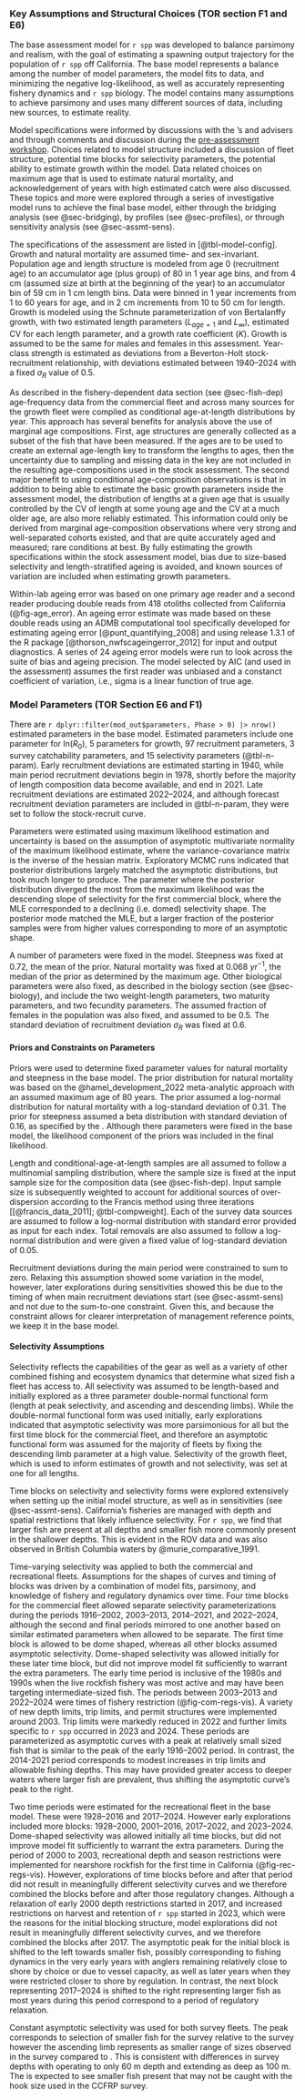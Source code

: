 
### Key Assumptions and Structural Choices (TOR section F1 and E6) {#sec-structure}

The base assessment model for `r spp` was developed to balance parsimony and realism, with the goal of estimating a spawning output trajectory for the population of `r spp` off California. The base model represents a balance among the number of model parameters, the model fits to data, and minimizing the negative log-likelihood, as well as accurately representing fishery dynamics and `r spp` biology. The model contains many assumptions to achieve parsimony and uses many different sources of data, including new sources, to estimate reality.

Model specifications were informed by discussions with the \gls{pfmc}'s \gls{gmt} and \gls{gap} advisers and through comments and discussion during the [pre-assessment workshop](https://tinyurl.com/janpfmc2025). Choices related to model structure included a discussion of fleet structure, potential time blocks for selectivity parameters, the potential ability to estimate growth within the model. Data related choices on maximum age that is used to estimate natural mortality, and acknowledgement of years with high estimated catch were also discussed. These topics and more were explored through a series of investigative model runs to achieve the final base model, either through the bridging analysis (see @sec-bridging), by profiles (see @sec-profiles), or through sensitivity analysis (see @sec-assmt-sens).

The specifications of the assessment are listed in [@tbl-model-config]. Growth and natural mortality are assumed time- and sex-invariant. Population age and length structure is modeled from age 0 (recruitment age) to an accumulator age (plus group) of 80 in 1 year age bins, and from 4 cm (assumed size at birth at the beginning of the year) to an accumulator bin of 59 cm in 1 cm length bins. Data were binned in 1 year increments from 1 to 60 years for age, and in 2 cm increments from 10 to 50 cm for length. Growth is modeled using the Schnute parameterization of von Bertalanffy growth, with two estimated length parameters ($L_{age=1}$ and $L_{\infty}$), estimated CV for each length parameter, and a growth rate coefficient ($K$). Growth is assumed to be the same for males and females in this assessment. Year-class strength is estimated as deviations from a Beverton-Holt stock-recruitment relationship, with deviations estimated between 1940--2024 with a fixed $\sigma_R$ value of 0.5.  

As described in the fishery-dependent data section (see @sec-fish-dep) age-frequency data from the commercial fleet and across many sources for the growth fleet were compiled as conditional age-at-length distributions by year. This approach has several benefits for analysis above the use of marginal age compositions. First, age structures are generally collected as a subset of the fish that have been measured. If the ages are to be used to create an external age-length key to transform the lengths to ages, then the uncertainty due to sampling and missing data in the key are not included in the resulting age-compositions used in the stock assessment. The second major benefit to using conditional age-composition observations is that in addition to being able to estimate the basic growth parameters inside the assessment model, the distribution of lengths at a given age that is usually controlled by the CV of length at some young age and the CV at a much older age, are also more reliably estimated. This information could only be derived from marginal age-composition observations where very strong and well-separated cohorts existed, and that are quite accurately aged and measured; rare conditions at best. By fully estimating the growth specifications within the stock assessment model, bias due to size-based selectivity and length-stratified ageing is avoided, and known sources of variation are included when estimating growth parameters.

Within-lab ageing error was based on one primary age reader and a second reader producing double reads from 418 otoliths collected from California (@fig-age_error). An ageing error estimate was made based on these double reads using an ADMB computational tool specifically developed for estimating ageing error [@punt_quantifying_2008] and using release 1.3.1 of the R package \href{https://github.com/pfmc-assessments/nwfscAgeingError}{nwfscAgeingError} [@thorson_nwfscageingerror_2012] for input and output diagnostics. A series of 24 ageing error models were run to look across the suite of bias and ageing precision. The model selected by AIC (and used in the assessment) assumes the first reader was unbiased and a constanct coefficient of variation, i.e., sigma is a linear function of true age.

<!-- Evidence of search for balance between model realism and parsimony. Key model assumptions and structural choices (e.g., asymptotic vs. domed selectivities, constant vs. time-varying selectivities). Summary of alternate model configurations that were examined but rejected. This is not required for an update assessment.### Bridging analysis -->

### Model Parameters (TOR Section E6 and F1)

There are `r dplyr::filter(mod_out$parameters, Phase > 0) |> nrow()` estimated parameters in the base model. Estimated parameters include one parameter for ln($R_0$), 5 parameters for growth, 97 recruitment parameters, 3 survey catchability parameters, and 15 selectivity parameters (@tbl-n-param). Early recruitment deviations are estimated starting in 1940, while main period recruitment deviations begin in 1978, shortly before the majority of length composition data become available, and end in 2021. Late recruitment deviations are estimated 2022--2024, and although forecast recruitment deviation parameters are included in @tbl-n-param, they were set to follow the stock-recruit curve. 

Parameters were estimated using maximum likelihood estimation and uncertainty is based on the assumption of asymptotic multivariate normality of the maximum likelihood
estimate, where the variance-covariance matrix is the inverse of the hessian matrix. Exploratory MCMC runs indicated that posterior distributions largely matched the
asymptotic distributions, but took much longer to produce. The parameter where the
posterior distribution diverged the most from the maximum likelihood was the descending
slope of selectivity for the first commercial block, where the MLE corresponded to a
declining (i.e. domed) selectivity shape. The posterior mode matched the MLE, but a larger fraction of the posterior samples were from higher values corresponding to more of an asymptotic shape.

A number of parameters were fixed in the model. Steepness was fixed at 0.72, the mean of the prior. Natural mortality was fixed at 0.068 $yr^{-1}$, the median of the prior as determined by the maximum age. Other biological parameters were also fixed, as described in the biology section (see @sec-biology), and include the two weight-length parameters, two maturity parameters, and two fecundity parameters. The assumed fraction of females in the population was also fixed, and assumed to be 0.5. The standard deviation of recruitment deviation $\sigma_R$ was fixed at 0.6.

#### Priors and Constraints on Parameters 

Priors were used to determine fixed parameter values for natural mortality and steepness in the base model. The prior distribution for natural mortality was based on the @hamel_development_2022 meta-analytic approach with an assumed maximum age of 80 years. The prior assumed a log-normal distribution for natural mortality with a log-standard deviation of 0.31. The prior for steepness assumed a beta distribution with standard deviation of 0.16, as specified by the \gls{pfmc} \gls{tor}. Although there parameters were fixed in the base model, the likelihood component of the priors was included in the final likelihood.

Length and conditional-age-at-length samples are all assumed to follow a multinomial sampling distribution, where the sample size is fixed at the input sample size for the composition data (see @sec-fish-dep). Input sample size is subsequently weighted to account for additional sources of over-dispersion according to the Francis method using three iterations [[@francis_data_2011]; @tbl-compweight]. Each of the survey data sources are assumed to follow a log-normal distribution with standard error provided as input for each index. Total removals are also assumed to follow a log-normal distribution and were given a fixed value of log-standard deviation of 0.05. 

Recruitment deviations during the main period were constrained to sum to zero. Relaxing this assumption showed some variation in the model, however, later explorations during sensitivities showed this be due to the timing of when main recruitment deviations start (see @sec-assmt-sens) and not due to the sum-to-one constraint. Given this, and because the constraint allows for clearer interpretation of management reference points, we keep it in the base model. 


#### Selectivity Assumptions  

Selectivity reflects the capabilities of the gear as well as a variety of other combined fishing and ecosystem dynamics that determine what sized fish a fleet has access to. All selectivity was assumed to be length-based and initially explored as a three parameter double-normal functional form (length at peak selectivity, and ascending and descending limbs). While the double-normal functional form was used initially, early explorations indicated that asymptotic selectivity was more parsimonious for all but the first time block for the commercial fleet, and therefore an asymptotic functional form was assumed for the majority of fleets by fixing the descending limb parameter at a high value. Selectivity of the growth fleet, which is used to inform estimates of growth and not selectivity, was set at one for all lengths. 

Time blocks on selectivity and selectivity forms were explored extensively when setting up the initial model structure, as well as in sensitivities (see @sec-assmt-sens). California's fisheries are managed with depth and spatial restrictions that likely influence selectivity. For `r spp`, we find that larger fish are present at all depths and smaller fish more commonly present in the shallower depths. This is evident in the ROV data and was also observed in British Columbia waters by @murie_comparative_1991. 

Time-varying selectivity was applied to both the commercial and recreational fleets. Assumptions for the shapes of curves and timing of blocks was driven by a combination of model fits, parsimony, and knowledge of fishery and regulatory dynamics over time. Four time blocks for the commercial fleet allowed separate selectivity parameterizations during the periods 1916--2002, 2003--2013, 2014--2021, and 2022--2024, although the second and final periods mirrored to one another based on similar estimated parameters when allowed to be separate. The first time block is allowed to be dome shaped, whereas all other blocks assumed asymptotic selectivity. Dome-shaped selectivity was allowed initially for these later time block, but did not improve model fit sufficiently to warrant the extra parameters. The early time period is inclusive of the 1980s and 1990s when the live rockfish fishery was most active and may have been targeting intermediate-sized fish. The periods between 2003--2013 and 2022--2024 were times of fishery restriction (@fig-com-regs-vis). A variety of new depth limits, trip limits, and permit structures were implemented around 2003. Trip limits were markedly reduced in 2022 and further limits specific to `r spp` occurred in 2023 and 2024.  These periods are parameterized as asymptotic curves with a peak at relatively small sized fish that is similar to the peak of the early 1916--2002 period. In contrast, the 2014-2021 period corresponds to modest increases in trip limits and allowable fishing depths. This may have provided greater access to deeper waters where larger fish are prevalent, thus shifting the asymptotic curve's peak to the right. 

Two time periods were estimated for the recreational fleet in the base model. These were 1928--2016 and 2017--2024. However early explorations included more blocks: 1928--2000, 2001--2016, 2017--2022, and 2023--2024. Dome-shaped selectivity was allowed initially all time blocks, but did not improve model fit sufficiently to warrant the extra parameters. During the period of 2000 to 2003, recreational depth and season restrictions were implemented for nearshore rockfish for the first time in California (@fig-rec-regs-vis). However, explorations of time blocks before and after that period did not result in meaningfully different selectivity curves and we therefore combined the blocks before and after those regulatory changes. Although a relaxation of early 2000 depth restrictions started in 2017, and increased restrictions on harvest and retention of `r spp` started in 2023, which were the reasons for the initial blocking structure, model explorations did not result in meaningfully different selectivity curves, and we therefore combined the blocks after 2017. The asymptotic peak for the initial block is shifted to the left towards smaller fish, possibly corresponding to fishing dynamics in the very early years with anglers remaining relatively close to shore by choice or due to vessel capacity, as well as later years when they were restricted closer to shore by regulation. In contrast, the next block representing 2017--2024 is shifted to the right representing larger fish as most years during this period correspond to a period of regulatory relaxation.  

Constant asymptotic selectivity was used for both survey fleets. The peak corresponds to selection of smaller fish for the \gls{s-ccfrp} survey relative to the \gls{rov} survey however the ascending limb represents as smaller range of sizes observed in the \gls{rov} survey compared to \gls{s-ccfrp}. This is consistent with differences in survey depths with \gls{s-ccfrp} operating to only 60 m depth and \gls{rov} extending as deep as 100 m. The \gls{rov} is expected to see smaller fish present that may not be caught with the hook size used in the CCFRP survey.